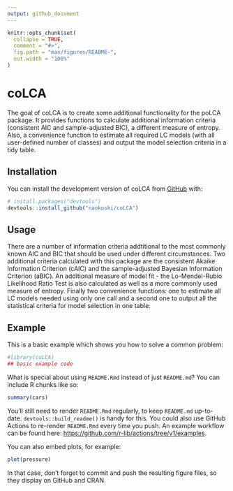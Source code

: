 ```yaml
---
output: github_document
---
```


<!-- README.md is generated from README.Rmd. Please edit that file -->

```r
knitr::opts_chunk$set(
  collapse = TRUE,
  comment = "#>",
  fig.path = "man/figures/README-",
  out.width = "100%"
)
```

# coLCA

<!-- badges: start -->
<!-- badges: end -->

The goal of coLCA is to create some additional functionality for the poLCA package. It provides functions to calculate additional information criteria (consistent AIC and sample-adjusted BIC), a different measure of entropy. Also, a convenience function to estimate all required LC models (with all user-defined number of classes) and output the model selection criteria in a tidy table. 

## Installation

You can install the development version of coLCA from [GitHub](https://github.com/) with:

``` r
# install.packages("devtools")
devtools::install_github("naokoski/coLCA")
```

## Usage

There are a number of information criteria addtitional to the most commonly known AIC and BIC that should be used under different circumstances. Two additional criteria calculated with this package are the consistent Akaike Information Criterion (cAIC) and the sample-adjusted Bayesian Information Criterion (aBIC). An additional measure of model fit - the Lo-Mendel-Rubio Likelihood Ratio Test is also calculated as well as a more commonly used measure of entropy. Finally two convenience functions: one to estimate all LC models needed using only one call and a second one to output all the statistical criteria for model selection in one table.

## Example

This is a basic example which shows you how to solve a common problem:

```r
#library(coLCA)
## basic example code
```

What is special about using `README.Rmd` instead of just `README.md`? You can include R chunks like so:

```r
summary(cars)
```

You'll still need to render `README.Rmd` regularly, to keep `README.md` up-to-date. `devtools::build_readme()` is handy for this. You could also use GitHub Actions to re-render `README.Rmd` every time you push. An example workflow can be found here: <https://github.com/r-lib/actions/tree/v1/examples>.

You can also embed plots, for example:

```r
plot(pressure)
```

In that case, don't forget to commit and push the resulting figure files, so they display on GitHub and CRAN.
